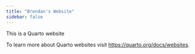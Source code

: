 ```yaml
---
title: "Brendan's Website"
sidebar: false
---
```


This is a Quarto website

To learn more about Quarto websites visit <https://quarto.org/docs/websites>.
